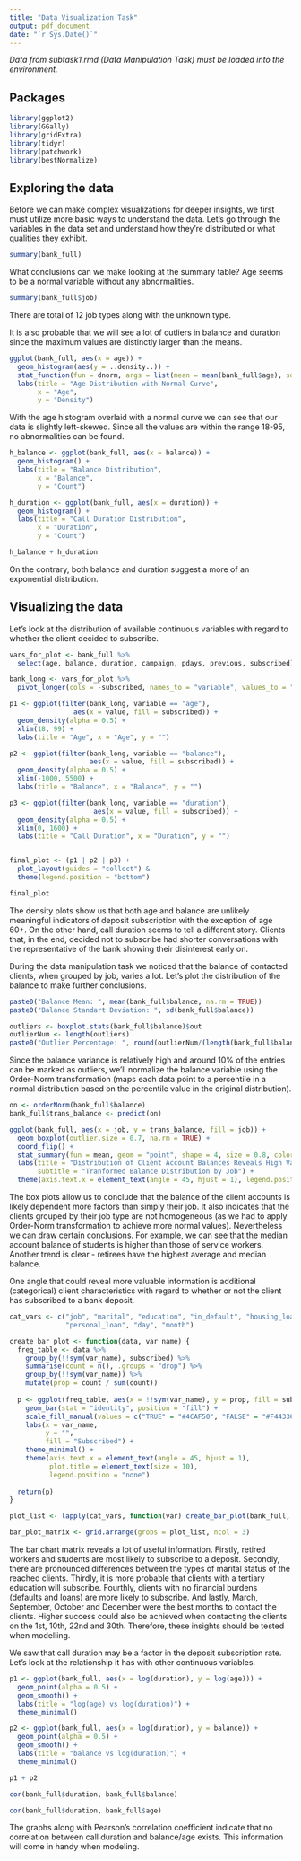 ```yaml
---
title: "Data Visualization Task"
output: pdf_document
date: "`r Sys.Date()`"
---
```


*Data from subtask1.rmd (Data Manipulation Task) must be loaded into the environment.*

## Packages

```r
library(ggplot2)
library(GGally)
library(gridExtra)
library(tidyr)
library(patchwork)
library(bestNormalize)
```

## Exploring the data

Before we can make complex visualizations for deeper insights, we first must utilize more basic ways to understand the data. Let's go through the variables in the data set and understand how they're distributed or what qualities they exhibit.

```r
summary(bank_full)
```

What conclusions can we make looking at the summary table? Age seems to be a normal variable without any abnormalities.

```r
summary(bank_full$job)
```
There are total of 12 job types along with the unknown type.

It is also probable that we will see a lot of outliers in balance and duration since the maximum values are distinctly larger than the means.

```r
ggplot(bank_full, aes(x = age)) +
  geom_histogram(aes(y = ..density..)) +
  stat_function(fun = dnorm, args = list(mean = mean(bank_full$age), sd = sd(bank_full$age)), color = "red", linewidth = 1.2) +
  labs(title = "Age Distribution with Normal Curve",
       x = "Age",
       y = "Density")
```

With the age histogram overlaid with a normal curve we can see that our data is slightly left-skewed. Since all the values are within the range 18-95, no abnormalities can be found.

```r
h_balance <- ggplot(bank_full, aes(x = balance)) +
  geom_histogram() +
  labs(title = "Balance Distribution",
       x = "Balance",
       y = "Count")

h_duration <- ggplot(bank_full, aes(x = duration)) +
  geom_histogram() +
  labs(title = "Call Duration Distribution",
       x = "Duration",
       y = "Count")

h_balance + h_duration
```

On the contrary, both balance and duration suggest a more of an exponential distribution.

## Visualizing the data

Let's look at the distribution of available continuous variables with regard to whether the client decided to subscribe.

```r
vars_for_plot <- bank_full %>%
  select(age, balance, duration, campaign, pdays, previous, subscribed)

bank_long <- vars_for_plot %>%
  pivot_longer(cols = -subscribed, names_to = "variable", values_to = "value")

p1 <- ggplot(filter(bank_long, variable == "age"),
                aes(x = value, fill = subscribed)) +
  geom_density(alpha = 0.5) +
  xlim(18, 99) +
  labs(title = "Age", x = "Age", y = "")

p2 <- ggplot(filter(bank_long, variable == "balance"),
                    aes(x = value, fill = subscribed)) +
  geom_density(alpha = 0.5) +
  xlim(-1000, 5500) +
  labs(title = "Balance", x = "Balance", y = "")

p3 <- ggplot(filter(bank_long, variable == "duration"),
                     aes(x = value, fill = subscribed)) +
  geom_density(alpha = 0.5) +
  xlim(0, 1600) +
  labs(title = "Call Duration", x = "Duration", y = "")


final_plot <- (p1 | p2 | p3) +
  plot_layout(guides = "collect") &
  theme(legend.position = "bottom")

final_plot
```

The density plots show us that both age and balance are unlikely meaningful indicators of deposit subscription with the exception of age 60+. On the other hand, call duration seems to tell a different story. Clients that, in the end, decided not to subscribe had shorter conversations with the representative of the bank showing their disinterest early on.

During the data manipulation task we noticed that the balance of contacted clients, when grouped by job, varies a lot. Let's plot the distribution of the balance to make further conclusions.

```r
paste0("Balance Mean: ", mean(bank_full$balance, na.rm = TRUE))
paste0("Balance Standart Deviation: ", sd(bank_full$balance))

outliers <- boxplot.stats(bank_full$balance)$out
outlierNum <- length(outliers)
paste0("Outlier Percentage: ", round(outlierNum/(length(bank_full$balance)) * 100, 2))

```

Since the balance variance is relatively high and around 10% of the entries can be marked as outliers, we'll normalize the balance variable using the Order-Norm transformation (maps each data point to a percentile in a normal distribution based on the percentile value in the original distribution).

```r
on <- orderNorm(bank_full$balance)
bank_full$trans_balance <- predict(on)

ggplot(bank_full, aes(x = job, y = trans_balance, fill = job)) + 
  geom_boxplot(outlier.size = 0.7, na.rm = TRUE) +
  coord_flip() + 
  stat_summary(fun = mean, geom = "point", shape = 4, size = 0.8, color = "black", na.rm = TRUE) + 
  labs(title = "Distribution of Client Account Balances Reveals High Variance",
       subtitle = "Tranformed Balance Distribution by Job") +
  theme(axis.text.x = element_text(angle = 45, hjust = 1), legend.position = "none")
```

The box plots allow us to conclude that the balance of the client accounts is likely dependent more factors than simply their job. It also indicates that the clients grouped by their job type are not homogeneous (as we had to apply Order-Norm transformation to achieve more normal values). Nevertheless we can draw certain conclusions. For example, we can see that the median account balance of students is higher than those of service workers. Another trend is clear - retirees have the highest average and median balance.

One angle that could reveal more valuable information is additional (categorical) client characteristics with regard to whether or not the client has subscribed to a bank deposit.

```r
cat_vars <- c("job", "marital", "education", "in_default", "housing_loan", 
              "personal_loan", "day", "month")

create_bar_plot <- function(data, var_name) {
  freq_table <- data %>%
    group_by(!!sym(var_name), subscribed) %>%
    summarise(count = n(), .groups = "drop") %>%
    group_by(!!sym(var_name)) %>%
    mutate(prop = count / sum(count))
  
  p <- ggplot(freq_table, aes(x = !!sym(var_name), y = prop, fill = subscribed)) +
    geom_bar(stat = "identity", position = "fill") +
    scale_fill_manual(values = c("TRUE" = "#4CAF50", "FALSE" = "#F44336")) +
    labs(x = var_name,
         y = "",
         fill = "Subscribed") +
    theme_minimal() +
    theme(axis.text.x = element_text(angle = 45, hjust = 1),
          plot.title = element_text(size = 10),
          legend.position = "none")
  
  return(p)
}

plot_list <- lapply(cat_vars, function(var) create_bar_plot(bank_full, var))

bar_plot_matrix <- grid.arrange(grobs = plot_list, ncol = 3)
```

The bar chart matrix reveals a lot of useful information. Firstly, retired workers and students are most likely to subscribe to a deposit. Secondly, there are pronounced differences between the types of marital status of the reached clients. Thirdly, it is more probable that clients with a tertiary education will subscribe. Fourthly, clients with no financial burdens (defaults and loans) are more likely to subscribe. And lastly, March, September, October and December were the best months to contact the clients. Higher success could also be achieved when contacting the clients on the 1st, 10th, 22nd and 30th. Therefore, these insights should be tested when modelling.

We saw that call duration may be a factor in the deposit subscription rate. Let's look at the relationship it has with other continuous variables.

```r
p1 <- ggplot(bank_full, aes(x = log(duration), y = log(age))) +
  geom_point(alpha = 0.5) + 
  geom_smooth() +
  labs(title = "log(age) vs log(duration)") +
  theme_minimal()

p2 <- ggplot(bank_full, aes(x = log(duration), y = balance)) +
  geom_point(alpha = 0.5) +
  geom_smooth() +
  labs(title = "balance vs log(duration)") +
  theme_minimal()

p1 + p2
```

```r
cor(bank_full$duration, bank_full$balance)

cor(bank_full$duration, bank_full$age)
```

The graphs along with Pearson's correlation coefficient indicate that no correlation between call duration and balance/age exists. This information will come in handy when modeling.
